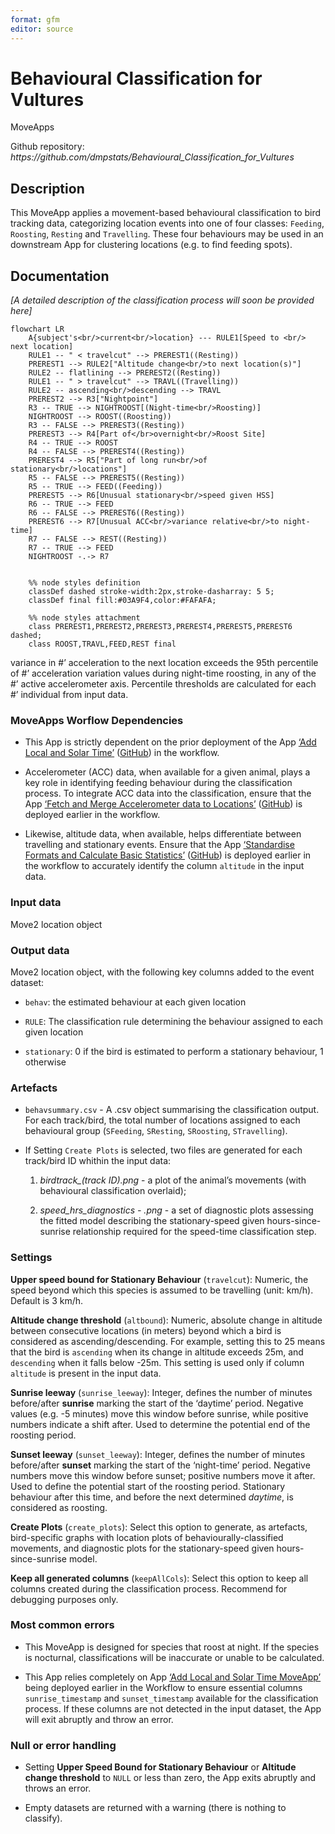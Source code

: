 ```yaml
---
format: gfm
editor: source
---
```


# Behavioural Classification for Vultures

MoveApps

Github repository: *https://github.com/dmpstats/Behavioural_Classification_for_Vultures*

## Description

This MoveApp applies a movement-based behavioural classification to bird
tracking data, categorizing location events into one of four classes: `Feeding`,
`Roosting`, `Resting` and `Travelling`. These four behaviours may be used in an
downstream App for clustering locations (e.g. to find feeding spots).


## Documentation

*[A detailed description of the classification process will soon be provided here]*

```mermaid
flowchart LR
    A{subject's<br/>current<br/>location} --- RULE1[Speed to <br/> next location]
    RULE1 -- " < travelcut" --> PREREST1((Resting))
    PREREST1 --> RULE2["Altitude change<br/>to next location(s)"]
    RULE2 -- flatlining --> PREREST2((Resting))
    RULE1 -- " > travelcut" --> TRAVL((Travelling))
    RULE2 -- ascending<br/>descending --> TRAVL
    PREREST2 --> R3["Nightpoint"]
    R3 -- TRUE --> NIGHTROOST[(Night-time<br/>Roosting)]
    NIGHTROOST --> ROOST((Roosting))
    R3 -- FALSE --> PREREST3((Resting))
    PREREST3 --> R4[Part of</br>overnight<br/>Roost Site]
    R4 -- TRUE --> ROOST
    R4 -- FALSE --> PREREST4((Resting))
    PREREST4 --> R5["Part of long run<br/>of stationary<br/>locations"]
    R5 -- FALSE --> PREREST5((Resting))
    R5 -- TRUE --> FEED((Feeding))
    PREREST5 --> R6[Unusual stationary<br/>speed given HSS]
    R6 -- TRUE --> FEED
    R6 -- FALSE --> PREREST6((Resting))
    PREREST6 --> R7[Unusual ACC<br/>variance relative<br/>to night-time]
    R7 -- FALSE --> REST((Resting))
    R7 -- TRUE --> FEED
    NIGHTROOST -.-> R7
    

    %% node styles definition
    classDef dashed stroke-width:2px,stroke-dasharray: 5 5;
    classDef final fill:#03A9F4,color:#FAFAFA;

    %% node styles attachment
    class PREREST1,PREREST2,PREREST3,PREREST4,PREREST5,PREREST6 dashed;
    class ROOST,TRAVL,FEED,REST final
```

 variance in
  #' acceleration to the next location exceeds the 95th percentile of
  #' acceleration variation values during night-time roosting, in any of the
  #' active accelerometer axis. Percentile thresholds are calculated for each
  #' individual from input data.
  
  

### MoveApps Worflow Dependencies

- This App is strictly dependent on the prior deployment of the App 
['Add Local and Solar Time'](https://www.moveapps.org/apps/browser/43272925-cd24-466f-bcb9-844a09f1806b) 
([GitHub](https://github.com/movestore/Convert-Times)) in the workflow.

- Accelerometer (ACC) data, when available for a given animal, plays a key role in
identifying feeding behaviour during the classification process. To integrate
ACC data into the classification, ensure that the App
['Fetch and Merge Accelerometer data to Locations'](https://www.moveapps.org/apps/browser/2bf78311-45a3-4d7c-8889-bd211cb38c25)
([GitHub](https://github.com/dmpstats/Fetch_and_Merge_Acceleration_to_Locations))
is deployed earlier in the workflow.


- Likewise, altitude data, when available, helps differentiate between travelling 
and stationary events. Ensure that the App
['Standardise Formats and Calculate Basic Statistics'](https://www.moveapps.org/apps/browser/301544a1-3cb8-48ce-b8cf-fa9d8535676b) ([GitHub](https://github.com/dmpstats/Standardise_Formats_and_Calculate_Basic_Statistics)) 
is deployed earlier in the workflow to accurately identify the column `altitude` 
in the input data.


### Input data

Move2 location object


### Output data

Move2 location object, with the following key columns added to the event dataset:

- `behav`: the estimated behaviour at each given location

- `RULE`: The classification rule determining the behaviour assigned to each given location

- `stationary`: 0 if the bird is estimated to perform a stationary behaviour, 1 otherwise



### Artefacts

-   `behavsummary.csv` - A .csv object summarising the classification output.
For each track/bird, the total number of locations assigned to each behavioural
group (`SFeeding`, `SResting`, `SRoosting`, `STravelling`).

- If Setting `Create Plots` is selected, two files are generated for each track/bird 
ID whithin the input data:

  1. *birdtrack_(track ID).png* - a plot of the animal's movements (with behavioural 
  classification overlaid);
  
  2. *speed_hrs_diagnostics - <track ID>.png* - a set of diagnostic plots
  assessing the fitted model describing the stationary-speed given
  hours-since-sunrise relationship required for the speed-time classification
  step.

<!-- IMPORTANT: diagnostic plots also need to be described here -->


### Settings

**Upper speed bound for Stationary Behaviour** (`travelcut`): Numeric, the speed
beyond which this species is assumed to be travelling (unit: km/h). Default is 3
km/h.

**Altitude change threshold** (`altbound`): Numeric, absolute change in altitude
between consecutive locations (in meters) beyond which a bird is considered as
ascending/descending. For example, setting this to 25 means that the bird is
`ascending` when its change in altitude exceeds 25m, and `descending` when it
falls below -25m. This setting is used only if column `altitude` is present in
the input data.

**Sunrise leeway** (`sunrise_leeway`): Integer, defines the number of minutes
before/after **sunrise** marking the start of the 'daytime' period. Negative
values (e.g. -5 minutes) move this window before sunrise, while positive numbers
indicate a shift after. Used to determine the potential end of the roosting
period.

**Sunset leeway** (`sunset_leeway`): Integer, defines the number of minutes
before/after **sunset** marking the start of the 'night-time' period. Negative
numbers move this window before sunset; positive numbers move it after. Used to
define the potential start of the roosting period. Stationary behaviour after
this time, and before the next determined *daytime*, is considered as roosting.

**Create Plots** (`create_plots`): Select this option to generate, as artefacts,
bird-specific graphs with location plots of behaviourally-classified movements,
and diagnostic plots for the stationary-speed given hours-since-sunrise model.

**Keep all generated columns** (`keepAllCols`): Select this option to keep all
columns created during the classification process. Recommend for debugging
purposes only.



<!-- #### Further Considerations
-->


### Most common errors

-   This MoveApp is designed for species that roost at night. If the species is 
nocturnal, classifications will be inaccurate or unable to be calculated.

-   This App relies completely on App ['Add Local and Solar Time MoveApp'](https://github.com/movestore/Convert-Times/tree/20a1370a9cc3668a2e2034eb49d4155038cb2182)
being deployed earlier in the Workflow to ensure essential columns
`sunrise_timestamp` and `sunset_timestamp` available for the classification
process. If these columns are not detected in the input dataset, the App will
exit abruptly and throw an error.


### Null or error handling

- Setting **Upper Speed Bound for Stationary Behaviour** or **Altitude change threshold** 
to `NULL` or less than zero, the App exits abruptly and throws an error.

- Empty datasets are returned with a warning (there is nothing to classify).

<!-- -   If an individual has fewer than 10 associated locations within the input data, the second-stage classification is not performed. More data is required for accurate classification, and small datasets can cause inconsistencies during reclassification -->